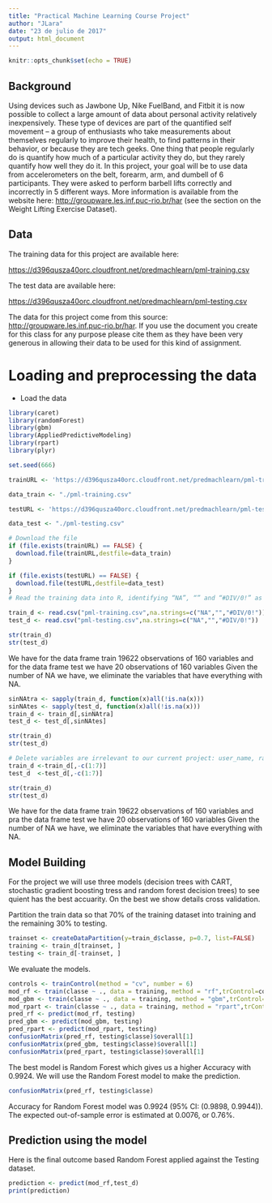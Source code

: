 ```yaml
---
title: "Practical Machine Learning Course Project"
author: "JLara"
date: "23 de julio de 2017"
output: html_document
---
```


```r
knitr::opts_chunk$set(echo = TRUE)
```

## Background

Using devices such as Jawbone Up, Nike FuelBand, and Fitbit it is now possible to collect a large amount of data about personal activity relatively inexpensively. These type of devices are part of the quantified self movement – a group of enthusiasts who take measurements about themselves regularly to improve their health, to find patterns in their behavior, or because they are tech geeks. One thing that people regularly do is quantify how much of a particular activity they do, but they rarely quantify how well they do it. In this project, your goal will be to use data from accelerometers on the belt, forearm, arm, and dumbell of 6 participants. They were asked to perform barbell lifts correctly and incorrectly in 5 different ways. More information is available from the website here: <http://groupware.les.inf.puc-rio.br/har> (see the section on the Weight Lifting Exercise Dataset).

## Data

The training data for this project are available here:

<https://d396qusza40orc.cloudfront.net/predmachlearn/pml-training.csv>

The test data are available here:

<https://d396qusza40orc.cloudfront.net/predmachlearn/pml-testing.csv>


The data for this project come from this source: <http://groupware.les.inf.puc-rio.br/har>. If you use the document you create for this class for any purpose please cite them as they have been very generous in allowing their data to be used for this kind of assignment.

# Loading and preprocessing the data

* Load the data

```r

library(caret)
library(randomForest)
library(gbm)
library(AppliedPredictiveModeling)
library(rpart)
library(plyr)

set.seed(666)

trainURL <- 'https://d396qusza40orc.cloudfront.net/predmachlearn/pml-training.csv'

data_train <- "./pml-training.csv"

testURL <- 'https://d396qusza40orc.cloudfront.net/predmachlearn/pml-testing.csv'

data_test <- "./pml-testing.csv"

# Download the file
if (file.exists(trainURL) == FALSE) {
  download.file(trainURL,destfile=data_train)
}

if (file.exists(testURL) == FALSE) {
  download.file(testURL,destfile=data_test)
}
# Read the training data into R, identifying “NA”, “” and “#DIV/0!” as NA strings

train_d <- read.csv("pml-training.csv",na.strings=c("NA","","#DIV/0!"))
test_d <- read.csv("pml-testing.csv",na.strings=c("NA","","#DIV/0!"))

```


```r
str(train_d)
str(test_d)
```

We have for the data frame train 19622 observations of 160 variables and for the data frame test we have 20 observations of 160 variables
Given the number of NA we have, we eliminate the variables that have everything with NA.

```r
sinNAtra <- sapply(train_d, function(x)all(!is.na(x)))
sinNAtes <- sapply(test_d, function(x)all(!is.na(x)))
train_d <- train_d[,sinNAtra]
test_d <- test_d[,sinNAtes]

str(train_d)
str(test_d)

# Delete variables are irrelevant to our current project: user_name, raw_timestamp_part_1, raw_timestamp_part_,2 cvtd_timestamp, new_window, and  num_window (columns 1 to 7). 
train_d <-train_d[,-c(1:7)]
test_d  <-test_d[,-c(1:7)]

```

```r
str(train_d)
str(test_d)
```

We have for the data frame train 19622 observations of 160 variables and pra the data frame test we have 20 observations of 160 variables Given the number of NA we have, we eliminate the variables that have everything with NA.



## Model Building

For the project we will use three models (decision trees with CART, stochastic gradient boosting tress and random forest decision trees) to see quient has the best accuarity. On the best we show details cross validation.


Partition the train data so that 70% of the training dataset into training and the remaining 30% to testing.

```r
trainset <- createDataPartition(y=train_d$classe, p=0.7, list=FALSE)
training <- train_d[trainset, ] 
testing <- train_d[-trainset, ]
```

We evaluate the models.

```r

controls <- trainControl(method = "cv", number = 6)
mod_rf <- train(classe ~ ., data = training, method = "rf",trControl=controls)
mod_gbm <- train(classe ~ ., data = training, method = "gbm",trControl=controls)
mod_rpart <- train(classe ~ ., data = training, method = "rpart",trControl=controls)
pred_rf <- predict(mod_rf, testing)
pred_gbm <- predict(mod_gbm, testing)
pred_rpart <- predict(mod_rpart, testing)
confusionMatrix(pred_rf, testing$classe)$overall[1]
confusionMatrix(pred_gbm, testing$classe)$overall[1]
confusionMatrix(pred_rpart, testing$classe)$overall[1]

```

The best model is Random Forest which gives us a higher Accuracy with 0.9924. We will use the Random Forest model to make the prediction.

```r
confusionMatrix(pred_rf, testing$classe)
```

Accuracy for Random Forest model was 0.9924 (95% CI: (0.9898, 0.9944)). The expected out-of-sample error is estimated at 0.0076, or 0.76%.

## Prediction using the model

Here is the final outcome based Random Forest applied against the Testing dataset.

```r
prediction <- predict(mod_rf,test_d)
print(prediction)
```